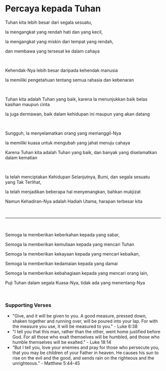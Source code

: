 # Percaya kepada Tuhan

Tuhan kita lebih besar dari segala sesuatu,

Ia mengangkat yang rendah hati dan yang kecil,

Ia mengangkat yang miskin dari tempat yang rendah,

dan membawa yang tersesat ke dalam cahaya

<br />

Kehendak-Nya lebih besar daripada kehendak manusia

Ia memiliki pengetahuan tentang semua rahasia dan kebenaran

<br />

Tuhan kita adalah Tuhan yang baik, karena Ia menunjukkan baik belas kasihan maupun cinta

Ia juga dermawan, baik dalam kehidupan ini maupun yang akan datang

<br />

Sungguh, Ia menyelamatkan orang yang memanggil-Nya

Ia memiliki kuasa untuk mengubah yang jahat menuju cahaya

Karena Tuhan kita adalah Tuhan yang baik, dan banyak yang diselamatkan dalam kematian

<p></p>

<br />

Ia telah menciptakan Kehidupan Selanjutnya, Bumi, dan segala sesuatu yang Tak Terlihat,

Ia telah menjadikan beberapa hal menyenangkan, bahkan mukjizat

Namun Kehadiran-Nya adalah Hadiah Utama, harapan terbesar kita

<p></p>

<br />

---

<br />

Semoga Ia memberikan keberkahan kepada yang sabar,

Semoga Ia memberikan kemuliaan kepada yang mencari Tuhan

Semoga Ia memberikan kekayaan kepada yang mencari kebaikan,

Semoga Ia memberikan kedamaian kepada yang damai

Semoga Ia memberikan kebahagiaan kepada yang mencari orang lain,

Puji Tuhan dalam segala Kuasa-Nya, tidak ada yang menentang-Nya

<br />

### Supporting Verses

- "Give, and it will be given to you. A good measure, pressed down, shaken together and running over, will be poured into your lap. For with the measure you use, it will be measured to you." - Luke 6:38
- "I tell you that this man, rather than the other, went home justified before God. For all those who exalt themselves will be humbled, and those who humble themselves will be exalted." - Luke 18:14
- “But I tell you, love your enemies and pray for those who persecute you, that you may be children of your Father in heaven. He causes his sun to rise on the evil and the good, and sends rain on the righteous and the unrighteous.” - Matthew 5:44-45